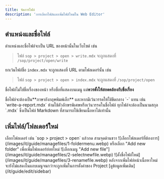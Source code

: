 ```yaml
---
title: จัดการไฟล์
description: 'การเลือกไฟล์และเพิ่มไฟล์ใหม่ใน Web Editor'
---
```


## ตำแหน่งและชื่อไฟล์

ตำแหน่งและชื่อไฟล์จะเป็น URL ของหน้านั้นในเว็บไซต์ เช่น

> ไฟล์ `sop > project > open > write.mdx` จะถูกแสดงที่ `/sop/project/open/write`

ยกเว้นไฟล์ชื่อ `index.mdx` จะถูกแสดงที่ URL ตามโฟลเดอร์นั้น เช่น

> ไฟล์ `sop > project > open > index.mdx` จะถูกแสดงที่ `/sop/project/open`

ชื่อไฟล์ไม่ใช่ชื่อเรื่องของหน้า หรือชื่อที่แสดงบนเมนู แต่**ควรตั้งให้สอดคล้องกับชื่อเรื่อง**

<Warning>
  ชื่อไฟล์จะต้องเป็น**ภาษาอังกฤษพิมพ์เล็ก** และหากมีเว้นวรรคให้ใช้ขีดกลาง `-` แทน เช่น
  `write-a-report.mdx` ห้ามใช้ตัวอักษรพิเศษหรือเว้นวรรคในชื่อไฟล์
</Warning>

<Info>
  ทุกไฟล์จะต้องเป็นนามสกุล `.mdx` ซึ่งเป็นไฟล์ Markdown ที่สามารถใช้เขียนเนื้อหาได้เท่านั้น
</Info>

## เพิ่มไฟล์/โฟลเดอร์ใหม่

<Steps>
  <Step title="เลือกโฟลเดอร์ที่ต้องการเพิ่มไฟล์ใหม่">
    เลือกโฟลเดอร์ เช่น `sop > project > open` แล้วกด <Icon icon="ellipsis-vertical" /> สามจุดด้านขวา
    ![เลือกโฟลเดอร์ที่ต้องการ](/images/it/guide/managefiles/1-foldermenu.webp)
  </Step>
  <Step title='เลือก "Add new file"'>
    หรือเลือก "Add new folder" เพื่อเพิ่มโฟลเดอร์ย่อยใหม่ ![เลือกเมนู "Add new
    file"](/images/it/guide/managefiles/2-selectnewfile.webp)
  </Step>
  <Step title="ตั้งชื่อไฟล์">
    ![ตั้งชื่อไฟล์ใหม่](/images/it/guide/managefiles/3-renamefile.webp)
  </Step>
</Steps>

<Info>
  หลังจากเพิ่มไฟล์หน้าเนื้อหาใหม่ จะยังไม่แสดงในแถบเมนูจนกว่าจะถูกเพิ่มในการตั้งค่าของ Project
  [ดูข้อมูลเพิ่มเติม](/it/guide/edit/sidebar)
</Info>

